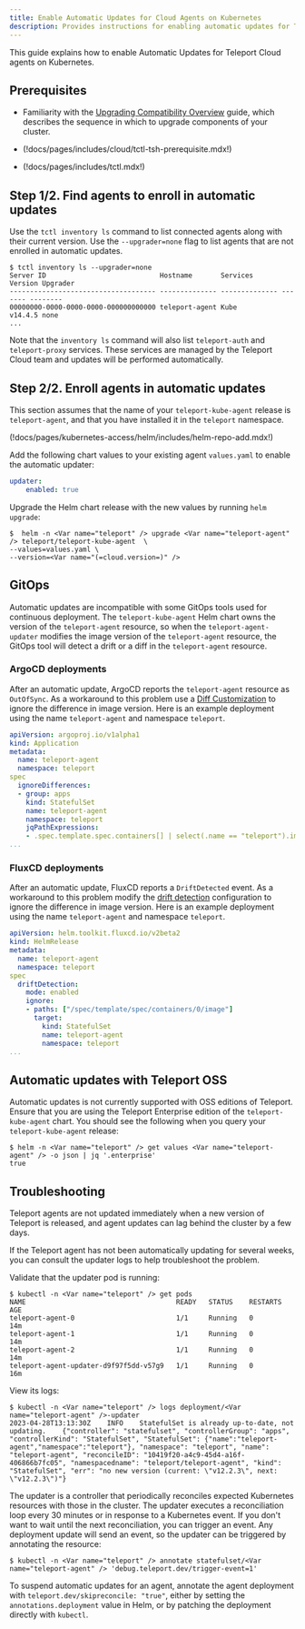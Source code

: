 ```yaml
---
title: Enable Automatic Updates for Cloud Agents on Kubernetes
description: Provides instructions for enabling automatic updates for Teleport Cloud agents that run on Kubernetes. 
---
```


This guide explains how to enable Automatic Updates for Teleport Cloud agents on
Kubernetes.

## Prerequisites

- Familiarity with the [Upgrading Compatibility Overview](./overview.mdx) guide,
  which describes the sequence in which to upgrade components of your cluster.

- (!docs/pages/includes/cloud/tctl-tsh-prerequisite.mdx!)

- (!docs/pages/includes/tctl.mdx!)

## Step 1/2. Find agents to enroll in automatic updates

Use the `tctl inventory ls` command to list connected agents along with their current
version. Use the `--upgrader=none` flag to list agents that are not enrolled in automatic
updates.

```code
$ tctl inventory ls --upgrader=none
Server ID                            Hostname       Services       Version Upgrader
------------------------------------ -------------- -------------- ------- --------
00000000-0000-0000-0000-000000000000 teleport-agent Kube           v14.4.5 none
...
```

Note that the `inventory ls` command will also list `teleport-auth` and `teleport-proxy`
services. These services are managed by the Teleport Cloud team and updates will
be performed automatically.

## Step 2/2. Enroll agents in automatic updates

This section assumes that the name of your `teleport-kube-agent` release is
`teleport-agent`, and that you have installed it in the `teleport` namespace.

(!docs/pages/kubernetes-access/helm/includes/helm-repo-add.mdx!)

Add the following chart values to your existing agent `values.yaml` to enable
the automatic updater:

```yaml
updater:
    enabled: true
```

Upgrade the Helm chart release with the new values by running `helm upgrade`:

```code
$  helm -n <Var name="teleport" /> upgrade <Var name="teleport-agent" /> teleport/teleport-kube-agent  \
--values=values.yaml \
--version=<Var name="(=cloud.version=)" />
```

## GitOps

Automatic updates are incompatible with some GitOps tools used for continuous deployment.
The `teleport-kube-agent` Helm chart owns the version of the `teleport-agent` resource,
so when the `teleport-agent-updater` modifies the image version of the `teleport-agent`
resource, the GitOps tool will detect a drift or a diff in the `teleport-agent` resource.

### ArgoCD deployments

After an automatic update, ArgoCD reports the `teleport-agent` resource as `OutOfSync`.
As a workaround to this problem use a [Diff Customization](https://argo-cd.readthedocs.io/en/stable/user-guide/diffing/#diffing-customization)
to ignore the difference in image version. Here is an example deployment using the
name `teleport-agent` and namespace `teleport`.

```yaml
apiVersion: argoproj.io/v1alpha1
kind: Application
metadata:
  name: teleport-agent
  namespace: teleport
spec
  ignoreDifferences:
  - group: apps
    kind: StatefulSet
    name: teleport-agent
    namespace: teleport
    jqPathExpressions:
    - .spec.template.spec.containers[] | select(.name == "teleport").image
...
```

### FluxCD deployments

After an automatic update, FluxCD reports a `DriftDetected` event. As a workaround
to this problem modify the [drift detection](https://fluxcd.io/flux/components/helm/helmreleases/#drift-detection)
configuration to ignore the difference in image version. Here is an example deployment
using the name `teleport-agent` and namespace `teleport`.

```yaml
apiVersion: helm.toolkit.fluxcd.io/v2beta2
kind: HelmRelease
metadata:
  name: teleport-agent
  namespace: teleport
spec
  driftDetection:
    mode: enabled
    ignore:
    - paths: ["/spec/template/spec/containers/0/image"]
      target:
        kind: StatefulSet
        name: teleport-agent
        namespace: teleport
...
```

## Automatic updates with Teleport OSS

Automatic updates is not currently supported with OSS editions of Teleport. Ensure
that you are using the Teleport Enterprise edition of the `teleport-kube-agent`
chart. You should see the following when you query your `teleport-kube-agent` release:

```code
$ helm -n <Var name="teleport" /> get values <Var name="teleport-agent" /> -o json | jq '.enterprise'
true
```

## Troubleshooting

Teleport agents are not updated immediately when a new version of Teleport is released,
and agent updates can lag behind the cluster by a few days.

If the Teleport agent has not been automatically updating for several weeks, you
can consult the updater logs to help troubleshoot the problem.

Validate that the updater pod is running:

```code
$ kubectl -n <Var name="teleport" /> get pods
NAME                                     READY   STATUS    RESTARTS   AGE
teleport-agent-0                         1/1     Running   0          14m
teleport-agent-1                         1/1     Running   0          14m
teleport-agent-2                         1/1     Running   0          14m
teleport-agent-updater-d9f97f5dd-v57g9   1/1     Running   0          16m
```

View its logs:

```code
$ kubectl -n <Var name="teleport" /> logs deployment/<Var name="teleport-agent" />-updater
2023-04-28T13:13:30Z	INFO	StatefulSet is already up-to-date, not updating.	{"controller": "statefulset", "controllerGroup": "apps", "controllerKind": "StatefulSet", "StatefulSet": {"name":"teleport-agent","namespace":"teleport"}, "namespace": "teleport", "name": "teleport-agent", "reconcileID": "10419f20-a4c9-45d4-a16f-406866b7fc05", "namespacedname": "teleport/teleport-agent", "kind": "StatefulSet", "err": "no new version (current: \"v12.2.3\", next: \"v12.2.3\")"}
```

The updater is a controller that periodically reconciles expected Kubernetes
resources with those in the cluster. The updater executes a reconciliation loop
every 30 minutes or in response to a Kubernetes event. If you don't want to wait
until the next reconciliation, you can trigger an event. Any deployment update
will send an event, so the updater can be triggered by annotating the resource:

```code
$ kubectl -n <Var name="teleport" /> annotate statefulset/<Var name="teleport-agent" /> 'debug.teleport.dev/trigger-event=1'
```

To suspend automatic updates for an agent, annotate the agent deployment with
`teleport.dev/skipreconcile: "true"`, either by setting the
`annotations.deployment` value in Helm, or by patching the deployment directly
with `kubectl`.
